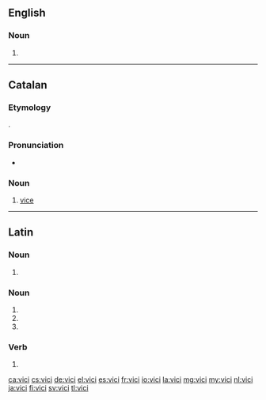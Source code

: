 ==English==

===Noun===
{{head|en|noun plural form}}

# {{plural of|vicus|lang=en}}

----

==Catalan==

===Etymology===
{{bor|ca|la|vitium}}.

===Pronunciation===
* {{rhymes|isi|lang=ca}}

===Noun===
{{ca-noun|m}}

# [[vice]] {{gloss|bad habit}}

----

==Latin==

===Noun===
{{la-noun-form|vicī}}

# {{inflection of|vicis||dat|s|lang=la}}

===Noun===
{{la-noun-form|vīcī}}

# {{inflection of|vīcus||nom|p|lang=la}}
# {{inflection of|vīcus||gen|s|lang=la}}
# {{inflection of|vīcus||voc|p|lang=la}}

===Verb===
{{la-verb-form|vīcī}}

# {{inflection of|vincō||1|s|perf|act|indc|gloss=I have [[conquer]]ed|lang=la}}

[[ca:vici]]
[[cs:vici]]
[[de:vici]]
[[el:vici]]
[[es:vici]]
[[fr:vici]]
[[io:vici]]
[[la:vici]]
[[mg:vici]]
[[my:vici]]
[[nl:vici]]
[[ja:vici]]
[[fi:vici]]
[[sv:vici]]
[[tl:vici]]